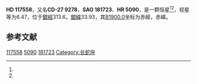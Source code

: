 {{Starbox begin
| name = HD 117558
}}
{{Starbox observe
| epoch = [[J2000.0|J2000.0]]
| constell = {{星座名待查}}<ref name=SIMBAD>{{cite web
 | url=http://simbad.u-strasbg.fr/simbad/sim-id?Ident=HR+5090
 | title=Pulsating variable Star
 | publisher=Centre de Données astronomiques de Strasbourg
 | work=SIMBAD
 | accessdate=2012-07-13
 | archive-date=2016-03-19
 | archive-url=https://web.archive.org/web/20160319023659/http://simbad.u-strasbg.fr/simbad/sim-id?Ident=HR+5090
 | dead-url=no
 }}</ref><ref name=DATA>{{cite web
 | url=http://vizier.u-strasbg.fr/viz-bin/VizieR-5?-out.add=.&-source=5050&-corr=PK=HR&-out.max=9999&HR=5090
 | title=VizieR Detailed Page
 | accessdate=2012-07-13
 | archive-date=2016-03-05
 | archive-url=https://web.archive.org/web/20160305201038/http://vizier.u-strasbg.fr/viz-bin/VizieR-5?-out.add=.&-source=5050&-corr=PK=HR&-out.max=9999&HR=5090
 | dead-url=no
 }}</ref>
| 星官 = 
| ra = {{RA|13|31|33.3}}<ref name=SIMBAD /><ref name=DATA />
| dec = {{DEC|-28|6|46}}<ref name=SIMBAD /><ref name=DATA />
| appmag_v = 6.47<ref name=SIMBAD /><ref name=DATA />
}}
{{Starbox character
| class = A1V<ref name=SIMBAD /><ref name=DATA />
| b-v = 0.1<ref name=SIMBAD /><ref name=DATA />
| u-b = <ref name=SIMBAD /><ref name=DATA />
| r-i = <ref name=SIMBAD /><ref name=DATA />
| variable = 
}}
{{Starbox astrometry
| radial_v = 
| prop_mo_ra = -4
| parallax = 
| p_error = 
}}
{{Starbox catalog
| names =CD-27 9278，[[SAO星表|SAO]] 181723，[[HD星表|HD]] 117558，[[HR星表|HR]] 5090}}
{{Starbox reference |Simbad=HR+5090}}
{{Starbox end}}

'''HD 117558'''，又名'''CD-27 9278'''，'''SAO 181723'''、'''HR 5090'''，是一颗恒星<ref name=SIMBAD /><ref name=DATA />，视星等为6.47，位于[[銀道座標系|銀經]]313.6，[[銀道座標系|銀緯]]33.93，其[[B1900.0|B1900.0]]坐标为赤經{{RA|13|25|59.7}}，赤緯{{DEC|-27|33.93|50}}。

== 参考文献 ==
{{reflist}}

{{star-stub}}

[[Category:HD和HDE天體|117558]]
[[Category:HR天體|5090]]
[[Category:SAO天體|181723]]
[[Category:长蛇座|Category:长蛇座]]